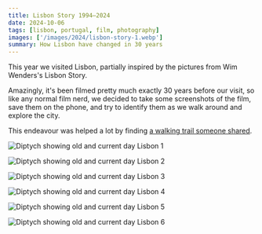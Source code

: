 ```yaml
---
title: Lisbon Story 1994–2024
date: 2024-10-06
tags: [lisbon, portugal, film, photography]
images: ['/images/2024/lisbon-story-1.webp']
summary: How Lisbon have changed in 30 years
---
```


This year we visited Lisbon, partially inspired by the pictures from Wim Wenders's Lisbon Story.

Amazingly, it's been filmed pretty much exactly 30 years before our visit, so like any normal film nerd, we decided to take some screenshots of the film, save them on the phone, and try to identify them as we walk around and explore the city.

This endeavour was helped a lot by finding [a walking trail someone shared](https://www.wikiloc.com/wikiloc/view.do?pic=walking-trails&slug=lisbon-story-center-wim-wenders-and-alain-tanner-film-locations-alfama-palacio-belmonte-castelo-mou&id=103001245&rd=en).

![Diptych showing old and current day Lisbon 1](/images/2024/lisbon-story-1.webp)

![Diptych showing old and current day Lisbon 2](/images/2024/lisbon-story-2.webp)

![Diptych showing old and current day Lisbon 3](/images/2024/lisbon-story-3.webp)

![Diptych showing old and current day Lisbon 4](/images/2024/lisbon-story-4.webp)

![Diptych showing old and current day Lisbon 5](/images/2024/lisbon-story-5.webp)

![Diptych showing old and current day Lisbon 6](/images/2024/lisbon-story-6.webp)
